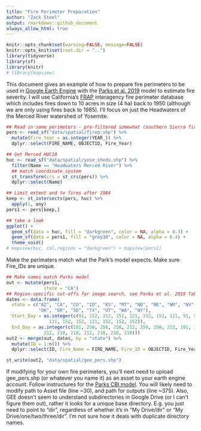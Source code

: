 ```yaml
---
title: "Fire Perimeter Preparation"
author: "Zack Steel"
output: rmarkdown::github_document
always_allow_html: true
---
```


```r
knitr::opts_chunk$set(warning=FALSE, message=FALSE)
knitr::opts_knit$set(root.dir = "..")
library(tidyverse)
library(sf)
library(knitr)
# library(mapview)
```

This document gives an example of how to prepare fire perimeters to be used in [Google Earth Engine](https://tinyurl.com/CBImodel) with the [Parks et al. 2019](https://www.mdpi.com/2072-4292/11/14/1735) model to estimate fire severity. I will use California's [FRAP](https://frap.fire.ca.gov/mapping/gis-data/) interagency fire perimeter database which includes fires down to 10 acres in size (4 ha) back to 1950 (although we are only using fires back to 1985). I'll focus on just the Headwaters of the Merced River watershed of Yosemite.  


```r
## Read in some perimeters - pre-filtered somewhat (southern Sierra fires; >1984)
pers <- read_sf("data/spatial/firep.shp") %>% 
  mutate(Fire_Year = as.integer(YEAR_)) %>% 
  dplyr::select(FIRE_NAME, OBJECTID, Fire_Year)

## Get Merced HUC10
huc <- read_sf("data/spatial/yose_sheds.shp") %>% 
  filter(Name == "Headwaters Merced River") %>% 
  ## match coordinate system
  st_transform(crs = st_crs(pers)) %>% 
  dplyr::select(Name)

## Limit extent and to fires after 1984
keep <- st_intersects(pers, huc) %>% 
  apply(1, any)
pers1 <- pers[keep,]

## take a look
ggplot() +
  geom_sf(data = huc, fill = "darkgreen", color = NA, alpha = 0.3) +
  geom_sf(data = pers1, fill = "grey30", color = NA, alpha = 0.4) +
  theme_void()
# mapview(huc, col.regions = "darkgreen") + mapview(pers1)
```

Make the perimaters match what the Park's model expects. Make sure Fire_IDs are unique.  

```r
## Make names match Parks model
out <- mutate(pers1,
              state = "CA")
## Region-specific cut-offs for image search, see Parks et al. 2019 Table 2
dates <- data.frame(
  state = c("AZ", "CA", "CO", "ID", "KS", "MT", "ND", "NE", "NM", "NV", 
            "OK", "OR", "SD", "TX", "UT", "WA", "WY"),
  Start_Day = as.integer(c(91, 152, 152, 152, 121, 152, 152, 121, 91, 91,
                121, 152, 152, 121, 152, 152, 152)),
  End_Day = as.integer(c(181, 258, 258, 258, 212, 258, 258, 212, 181, 181,
              212, 218, 218, 212, 218, 218, 218)))
out2 <- merge(out, dates, by = "state") %>% 
  mutate(ID = 1:n()) %>% 
  dplyr::select(ID, Fire_Name = FIRE_NAME, Fire_ID = OBJECTID, Fire_Year, Start_Day, End_Day)

```

```r
st_write(out2, "data/spatial/gee_pers.shp")
```

If modifying for your own fire perimeters, you'll next need to upload gee_pers.shp (or whatever you name it) as an asset to your earth engine account. Follow instructures for the [Parks CBI model](https://tinyurl.com/CBImodel). You will likely need to modify path to Asset file (line ~30), and path for outputs (line ~375). Also, GEE doesn't seem to understand subdirectories in Google Drive (or I can't figure them out), rather it looks for a unique base directory. E.g. you just need to point to "dir", regardless of whether it's in "My Drive/dir" or "My Drive/one/two/three/dir". I'm not sure how it deals with duplicate directory names.  

